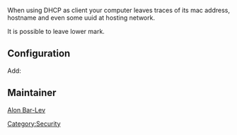 When using DHCP as client your computer leaves traces of its mac address, hostname and even some uuid at hosting network.

It is possible to leave lower mark.

== Configuration ==

{{Root|emerge net-analyzer/macchanger app-arch/sharutils}}

Add:
{{File|/etc/conf.d/net|<pre>
my_name=`cat /dev/urandom | head --bytes 9 | uuencode -m - | head -n 2 | tail -n 1`

preup() {
        [ -f /var/lib/dhcpcd/dhcpcd.duid ] && rm /var/lib/dhcpcd/dhcpcd.duid
        return 0
}

rc_net_eth0_need="firewall"     # optional, if you have firewall
dhcp_eth0="release nontp nonis nosendhost"
dhcpcd_eth0="-h ${my_name} -I ${my_name}"
mac_eth0="random-samekind"
</pre>}}

== Maintainer ==

[[User:Alonbl|Alon Bar-Lev]]

{{AuthorList|{{Author|Alon Bar-Lev|2011-11-17|type=original}}}}

[[Category:Security]]